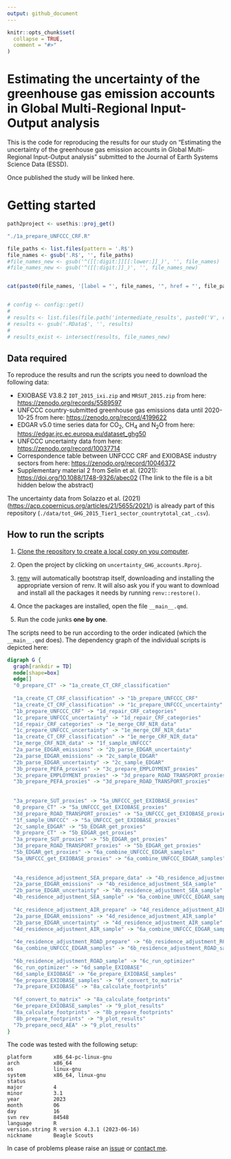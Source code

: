 ```yaml
---
output: github_document
---
```


<!-- README.md is generated from README.Rmd. Please edit that file -->

```r
knitr::opts_chunk$set(
  collapse = TRUE,
  comment = "#>"
)
```

# Estimating the uncertainty of the greenhouse gas emission accounts in Global Multi-Regional Input-Output analysis

This is the code for reproducing the results for our study on
"Estimating the uncertainty of the greenhouse gas emission accounts in
Global Multi-Regional Input-Output analysis" submitted to the Journal of
Earth Systems Science Data (ESSD).

Once published the study will be linked here.

# Getting started

```r
path2project <- usethis::proj_get()

"./1a_prepare_UNFCCC_CRF.R"

file_paths <- list.files(pattern = '.R$') 
file_names <- gsub('.R$', '', file_paths)
#file_names_new <- gsub('^([[:digit:]][[:lower:]]_)', '', file_names)
#file_names_new <- gsub('^([[:digit:]]_)', '', file_names_new)


cat(paste0(file_names, '[label = "', file_names, '", href = "', file_paths, '"]\n'))


# config <- config::get()
# 
# results <- list.files(file.path('intermediate_results', paste0('V', config$version)))
# results <- gsub('.RData$', '', results)
# 
# results_exist <- intersect(results, file_names_new)


```

## Data required

To reproduce the results and run the scripts you need to download the
following data:

-   EXIOBASE V3.8.2 `IOT_2015_ixi.zip` and `MRSUT_2015.zip` from here:
    <https://zenodo.org/records/5589597>
-   UNFCCC country-submitted greenhouse gas emissions data until
    2020-10-25 from here: <https://zenodo.org/record/4199622>
-   EDGAR v5.0 time series data for CO$_2$, CH$_4$ and N$_2$O from here:
    <https://edgar.jrc.ec.europa.eu/dataset_ghg50>
-   UNFCCC uncertainty data from here:
    <https://zenodo.org/record/10037714>
-   Correspondence table between UNFCCC CRF and EXIOBASE industry
    sectors from here: <https://zenodo.org/record/10046372>
-   Supplementary material 2 from Selin et al. (2021):
    <https://doi.org/10.1088/1748-9326/abec02> (The link to the file is
    a bit hidden below the abstract)

The uncertainty data from Solazzo et al. (2021)
(<https://acp.copernicus.org/articles/21/5655/2021/>) is already part of
this repository
(`./data/tot_GHG_2015_Tier1_sector_countrytotal_cat_.csv`).

## How to run the scripts

1.  [Clone the repository to create a local copy on you
    computer](https://docs.github.com/en/repositories/creating-and-managing-repositories/cloning-a-repository).

2.  Open the project by clicking on `uncertainty_GHG_accounts.Rproj`.

3.  [renv](https://cran.r-project.org/web/packages/renv/vignettes/renv.html)
    will automatically bootstrap itself, downloading and installing the
    appropriate version of renv. It will also ask you if you want to
    download and install all the packages it needs by running
    `renv::restore()`.

4.  Once the packages are installed, open the file `__main__.qmd`.

5.  Run the code junks **one by one**.

The scripts need to be run according to the order indicated (which the
`__main__.qmd` does). The dependency graph of the individual scripts is
depicted here:

```dot
digraph G {
  graph[rankdir = TD]
  node[shape=box]
  edge[]
  "0_prepare_CT" -> "1a_create_CT_CRF_classification"
  
  "1a_create_CT_CRF_classification" -> "1b_prepare_UNFCCC_CRF"
  "1a_create_CT_CRF_classification" -> "1c_prepare_UNFCCC_uncertainty"
  "1b_prepare_UNFCCC_CRF" -> "1d_repair_CRF_categories"
  "1c_prepare_UNFCCC_uncertainty" -> "1d_repair_CRF_categories"
  "1d_repair_CRF_categories" -> "1e_merge_CRF_NIR_data"
  "1c_prepare_UNFCCC_uncertainty" -> "1e_merge_CRF_NIR_data"
  "1a_create_CT_CRF_classification" -> "1e_merge_CRF_NIR_data"
  "1e_merge_CRF_NIR_data" -> "1f_sample_UNFCCC"
  "2a_parse_EDGAR_emissions" -> "2b_parse_EDGAR_uncertainty"
  "2a_parse_EDGAR_emissions" -> "2c_sample_EDGAR"
  "2b_parse_EDGAR_uncertainty" -> "2c_sample_EDGAR"
  "3b_prepare_PEFA_proxies" -> "3c_prepare_EMPLOYMENT_proxies"
  "3c_prepare_EMPLOYMENT_proxies" -> "3d_prepare_ROAD_TRANSPORT_proxies"
  "3b_prepare_PEFA_proxies" -> "3d_prepare_ROAD_TRANSPORT_proxies"
  
  
  "3a_prepare_SUT_proxies" -> "5a_UNFCCC_get_EXIOBASE_proxies" 
  "0_prepare_CT" -> "5a_UNFCCC_get_EXIOBASE_proxies"
  "3d_prepare_ROAD_TRANSPORT_proxies" -> "5a_UNFCCC_get_EXIOBASE_proxies" 
  "1f_sample_UNFCCC" -> "5a_UNFCCC_get_EXIOBASE_proxies"
  "2c_sample_EDGAR" -> "5b_EDGAR_get_proxies"
  "0_prepare_CT" -> "5b_EDGAR_get_proxies"
  "3a_prepare_SUT_proxies" -> "5b_EDGAR_get_proxies"
  "3d_prepare_ROAD_TRANSPORT_proxies" -> "5b_EDGAR_get_proxies"
  "5b_EDGAR_get_proxies" -> "6a_combine_UNFCCC_EDGAR_samples"
  "5a_UNFCCC_get_EXIOBASE_proxies" -> "6a_combine_UNFCCC_EDGAR_samples"
  
  
  "4a_residence_adjustment_SEA_prepare_data" -> "4b_residence_adjustment_SEA_sample"
  "2a_parse_EDGAR_emissions" -> "4b_residence_adjustment_SEA_sample"
  "2b_parse_EDGAR_uncertainty" -> "4b_residence_adjustment_SEA_sample"
  "4b_residence_adjustment_SEA_sample" -> "6a_combine_UNFCCC_EDGAR_samples"
  
  "4c_residence_adjustment_AIR_prepare" -> "4d_residence_adjustment_AIR_sample"
  "2a_parse_EDGAR_emissions" -> "4d_residence_adjustment_AIR_sample"
  "2b_parse_EDGAR_uncertainty" -> "4d_residence_adjustment_AIR_sample"
  "4d_residence_adjustment_AIR_sample" -> "6a_combine_UNFCCC_EDGAR_samples"
  
  "4e_residence_adjustment_ROAD_prepare" -> "6b_residence_adjustment_ROAD_sample"
  "6a_combine_UNFCCC_EDGAR_samples" -> "6b_residence_adjustment_ROAD_sample"
  
  "6b_residence_adjustment_ROAD_sample" -> "6c_run_optimizer"
  "6c_run_optimizer" -> "6d_sample_EXIOBASE"
  "6d_sample_EXIOBASE" -> "6e_prepare_EXIOBASE_samples"
  "6e_prepare_EXIOBASE_samples" -> "6f_convert_to_matrix"
  "7a_prepare_EXIOBASE" -> "8a_calculate_footprints"
  
  "6f_convert_to_matrix" -> "8a_calculate_footprints"
  "6e_prepare_EXIOBASE_samples" -> "9_plot_results"
  "8a_calculate_footprints" -> "8b_prepare_footprints"
  "8b_prepare_footprints" -> "9_plot_results"
  "7b_prepare_oecd_AEA" -> "9_plot_results"
} 
```

The code was tested with the following setup:

```         
platform       x86_64-pc-linux-gnu         
arch           x86_64                      
os             linux-gnu                   
system         x86_64, linux-gnu           
status                                     
major          4                           
minor          3.1                         
year           2023                        
month          06                          
day            16                          
svn rev        84548                       
language       R                           
version.string R version 4.3.1 (2023-06-16)
nickname       Beagle Scouts 
```

In case of problems please raise an [issue](/issues) or [contact
me](mailto:simon.schulte@indecol.uni-freiburg.de).
